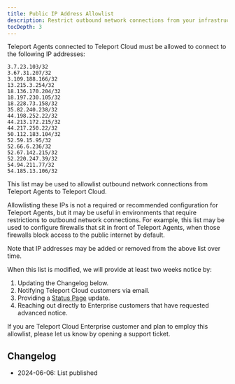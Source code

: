 ```yaml
---
title: Public IP Address Allowlist
description: Restrict outbound network connections from your infrastructure to Teleport Cloud.
tocDepth: 3
---
```


Teleport Agents connected to Teleport Cloud must be allowed to connect to the following IP addresses:

```
3.7.23.103/32
3.67.31.207/32
3.109.188.166/32
13.215.3.254/32
18.136.170.204/32
18.197.230.105/32
18.228.73.158/32
35.82.240.238/32
44.198.252.22/32
44.213.172.215/32
44.217.250.22/32
50.112.183.104/32
52.59.15.95/32
52.66.6.236/32
52.67.142.215/32
52.220.247.39/32
54.94.211.77/32
54.185.13.106/32
```

This list may be used to allowlist outbound network connections from Teleport Agents to Teleport Cloud.

Allowlisting these IPs is not a required or recommended configuration for Teleport Agents, but it may be useful in environments that require restrictions to outbound network connections.
For example, this list may be used to configure firewalls that sit in front of Teleport Agents, when those firewalls block access to the public internet by default.

<Notice type="warning">
Note that IP addresses may be added or removed from the above list over time.
</Notice>

When this list is modified, we will provide at least two weeks notice by:
1. Updating the Changelog below.
2. Notifying Teleport Cloud customers via email.
3. Providing a [Status Page](https://status.teleport.sh/) update.
4. Reaching out directly to Enterprise customers that have requested advanced notice.

<Notice type="warning">
If you are Teleport Cloud Enterprise customer and plan to employ this allowlist, please let us know by opening a support ticket.
</Notice>

## Changelog

- 2024-06-06: List published
